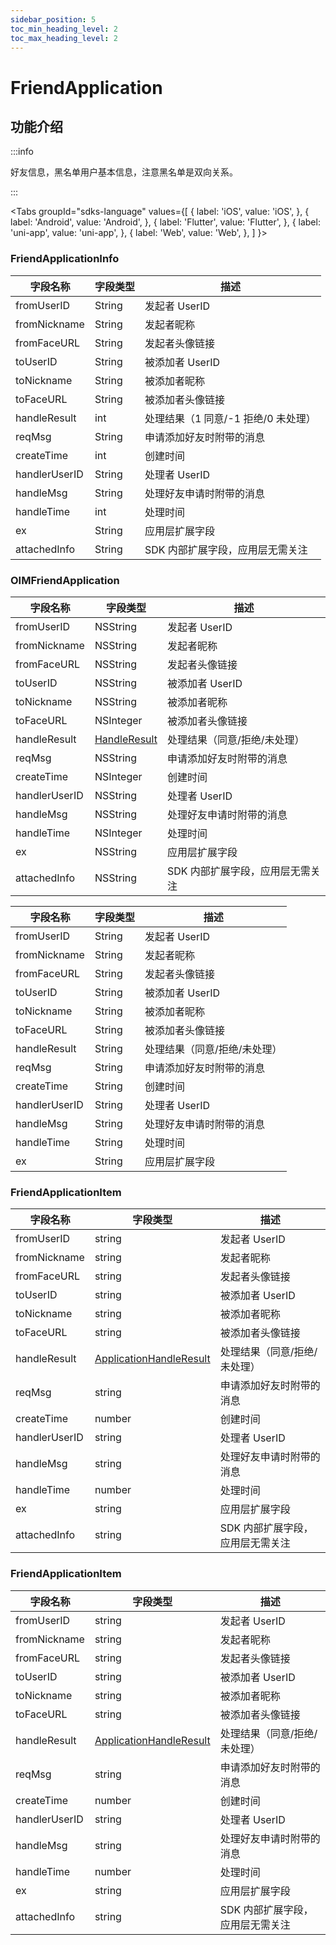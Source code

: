 ```yaml
---
sidebar_position: 5
toc_min_heading_level: 2
toc_max_heading_level: 2
---
```


# FriendApplication

## 功能介绍

:::info

好友信息，黑名单用户基本信息，注意黑名单是双向关系。

:::

<Tabs
groupId="sdks-language"
values={[
{ label: 'iOS', value: 'iOS', },
{ label: 'Android', value: 'Android', },
{ label: 'Flutter', value: 'Flutter', },
{ label: 'uni-app', value: 'uni-app', },
{ label: 'Web', value: 'Web', },
]
}>

<TabItem value="Flutter">

### FriendApplicationInfo

| 字段名称      | 字段类型 | 描述                                |
| ------------- | -------- | ----------------------------------- |
| fromUserID    | String   | 发起者 UserID                       |
| fromNickname  | String   | 发起者昵称                          |
| fromFaceURL   | String   | 发起者头像链接                      |
| toUserID      | String   | 被添加者 UserID                     |
| toNickname    | String   | 被添加者昵称                        |
| toFaceURL     | String   | 被添加者头像链接                    |
| handleResult  | int      | 处理结果（1 同意/-1 拒绝/0 未处理） |
| reqMsg        | String   | 申请添加好友时附带的消息            |
| createTime    | int      | 创建时间                            |
| handlerUserID | String   | 处理者 UserID                       |
| handleMsg     | String   | 处理好友申请时附带的消息            |
| handleTime    | int      | 处理时间                            |
| ex            | String   | 应用层扩展字段                      |
| attachedInfo  | String   | SDK 内部扩展字段，应用层无需关注    |

</TabItem>

<TabItem value="iOS">

### OIMFriendApplication

| 字段名称      | 字段类型                                        | 描述                             |
| ------------- | ----------------------------------------------- | -------------------------------- |
| fromUserID    | NSString                                        | 发起者 UserID                    |
| fromNickname  | NSString                                        | 发起者昵称                       |
| fromFaceURL   | NSString                                        | 发起者头像链接                   |
| toUserID      | NSString                                        | 被添加者 UserID                  |
| toNickname    | NSString                                        | 被添加者昵称                     |
| toFaceURL     | NSInteger                                       | 被添加者头像链接                 |
| handleResult  | [HandleResult](docs/sdks/enum/handleResult.mdx) | 处理结果（同意/拒绝/未处理）     |
| reqMsg        | NSString                                        | 申请添加好友时附带的消息         |
| createTime    | NSInteger                                       | 创建时间                         |
| handlerUserID | NSString                                        | 处理者 UserID                    |
| handleMsg     | NSString                                        | 处理好友申请时附带的消息         |
| handleTime    | NSInteger                                       | 处理时间                         |
| ex            | NSString                                        | 应用层扩展字段                   |
| attachedInfo  | NSString                                        | SDK 内部扩展字段，应用层无需关注 |

</TabItem>

<TabItem value="Android">

| 字段名称      | 字段类型 | 描述                         |
| ------------- | -------- | ---------------------------- |
| fromUserID    | String   | 发起者 UserID                |
| fromNickname  | String   | 发起者昵称                   |
| fromFaceURL   | String   | 发起者头像链接               |
| toUserID      | String   | 被添加者 UserID              |
| toNickname    | String   | 被添加者昵称                 |
| toFaceURL     | String   | 被添加者头像链接             |
| handleResult  | String   | 处理结果（同意/拒绝/未处理） |
| reqMsg        | String   | 申请添加好友时附带的消息     |
| createTime    | String   | 创建时间                     |
| handlerUserID | String   | 处理者 UserID                |
| handleMsg     | String   | 处理好友申请时附带的消息     |
| handleTime    | String   | 处理时间                     |
| ex            | String   | 应用层扩展字段               |

</TabItem>

<TabItem value="Web">

### FriendApplicationItem

| 字段名称      | 字段类型                                                   | 描述                             |
| ------------- | ---------------------------------------------------------- | -------------------------------- |
| fromUserID    | string                                                     | 发起者 UserID                    |
| fromNickname  | string                                                     | 发起者昵称                       |
| fromFaceURL   | string                                                     | 发起者头像链接                   |
| toUserID      | string                                                     | 被添加者 UserID                  |
| toNickname    | string                                                     | 被添加者昵称                     |
| toFaceURL     | string                                                     | 被添加者头像链接                 |
| handleResult  | [ApplicationHandleResult](docs/sdks/enum/handleResult.mdx) | 处理结果（同意/拒绝/未处理）     |
| reqMsg        | string                                                     | 申请添加好友时附带的消息         |
| createTime    | number                                                     | 创建时间                         |
| handlerUserID | string                                                     | 处理者 UserID                    |
| handleMsg     | string                                                     | 处理好友申请时附带的消息         |
| handleTime    | number                                                     | 处理时间                         |
| ex            | string                                                     | 应用层扩展字段                   |
| attachedInfo  | string                                                     | SDK 内部扩展字段，应用层无需关注 |

</TabItem>

<TabItem value="uni-app">

### FriendApplicationItem

| 字段名称      | 字段类型                                                   | 描述                             |
| ------------- | ---------------------------------------------------------- | -------------------------------- |
| fromUserID    | string                                                     | 发起者 UserID                    |
| fromNickname  | string                                                     | 发起者昵称                       |
| fromFaceURL   | string                                                     | 发起者头像链接                   |
| toUserID      | string                                                     | 被添加者 UserID                  |
| toNickname    | string                                                     | 被添加者昵称                     |
| toFaceURL     | string                                                     | 被添加者头像链接                 |
| handleResult  | [ApplicationHandleResult](docs/sdks/enum/handleResult.mdx) | 处理结果（同意/拒绝/未处理）     |
| reqMsg        | string                                                     | 申请添加好友时附带的消息         |
| createTime    | number                                                     | 创建时间                         |
| handlerUserID | string                                                     | 处理者 UserID                    |
| handleMsg     | string                                                     | 处理好友申请时附带的消息         |
| handleTime    | number                                                     | 处理时间                         |
| ex            | string                                                     | 应用层扩展字段                   |
| attachedInfo  | string                                                     | SDK 内部扩展字段，应用层无需关注 |

</TabItem>

</Tabs>
